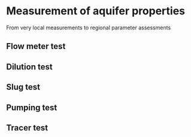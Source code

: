 # Measurement of aquifer properties

From very local measurements to regional parameter assessments

## Flow meter test

## Dilution test

## Slug test

## Pumping test

## Tracer test
